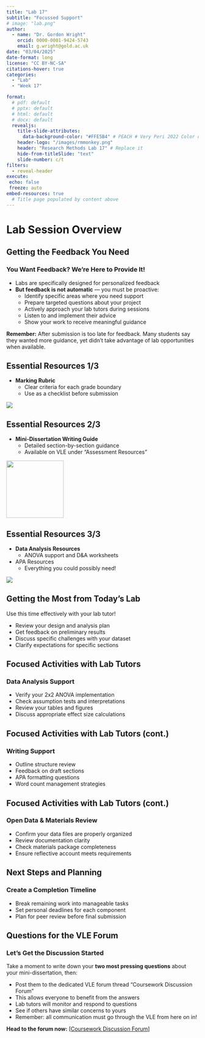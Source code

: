 ```yaml
---
title: "Lab 17"
subtitle: "Focussed Support"
# image: "lab.png"
author: 
  - name: "Dr. Gordon Wright"
    orcid: 0000-0001-9424-5743
    email: g.wright@gold.ac.uk
date: "03/04/2025"
date-format: long
license: "CC BY-NC-SA"
citations-hover: true
categories: 
  - "Lab"
  - "Week 17"

format: 
  # pdf: default
  # pptx: default
  # html: default
  # docx: default
  revealjs: 
    title-slide-attributes: 
      data-background-color: "#FFE5B4" # PEACH # Very Peri 2022 Color of the year
    header-logo: "/images/rmmonkey.png"
    header: "Research Methods Lab 17" # Replace it
    hide-from-titleSlide: "text"
    slide-number: c/t
filters:
  - reveal-header
execute:
 echo: false
 freeze: auto
embed-resources: true
  # Title page populated by content above
---
```


# Lab Session Overview

## Getting the Feedback You Need

::: callout-important
### You Want Feedback? We're Here to Provide It!

-   Labs are specifically designed for personalized feedback
-   **But feedback is not automatic** — you must be proactive:
    -   Identify specific areas where you need support
    -   Prepare targeted questions about your project
    -   Actively approach your lab tutors during sessions
    -   Listen to and implement their advice
    -   Show your work to receive meaningful guidance

**Remember:** After submission is too late for feedback. Many students say they wanted more guidance, yet didn't take advantage of lab opportunities when available.
:::

## Essential Resources 1/3

::: callout-tip
-   **Marking Rubric**
    -   Clear criteria for each grade boundary
    -   Use as a checklist before submission
:::

![](images/Brief&Rubric.png)

## Essential Resources 2/3

::: callout-tip
-   **Mini-Dissertation Writing Guide**
    -   Detailed section-by-section guidance
    -   Available on VLE under "Assessment Resources"
:::

![](images/Mini-Diss%20Writing%20Guide.png){width="150"}

## Essential Resources 3/3

::: callout-tip
-   **Data Analysis Resources**
    -   ANOVA support and D&A worksheets
-   APA Resources
    -   Everything you could possibly need!
:::

![](images/Analysis Resources.png)

## Getting the Most from Today's Lab

::: callout-note
Use this time effectively with your lab tutor!
:::

-   Review your design and analysis plan
-   Get feedback on preliminary results
-   Discuss specific challenges with your dataset
-   Clarify expectations for specific sections

## Focused Activities with Lab Tutors

### Data Analysis Support

-   Verify your 2x2 ANOVA implementation
-   Check assumption tests and interpretations
-   Review your tables and figures
-   Discuss appropriate effect size calculations

## Focused Activities with Lab Tutors (cont.)

### Writing Support

-   Outline structure review
-   Feedback on draft sections
-   APA formatting questions
-   Word count management strategies

## Focused Activities with Lab Tutors (cont.)

### Open Data & Materials Review

-   Confirm your data files are properly organized
-   Review documentation clarity
-   Check materials package completeness
-   Ensure reflective account meets requirements

## Next Steps and Planning

::: callout-important
### Create a Completion Timeline

-   Break remaining work into manageable tasks
-   Set personal deadlines for each component
-   Plan for peer review before final submission
:::

## Questions for the VLE Forum

::: callout-tip
### Let's Get the Discussion Started

Take a moment to write down your **two most pressing questions** about your mini-dissertation, then:

-   Post them to the dedicated VLE forum thread "Coursework Discussion Forum"
-   This allows everyone to benefit from the answers
-   Lab tutors will monitor and respond to questions
-   See if others have similar concerns to yours
-   Remember: all communication must go through the VLE from here on in!
:::

**Head to the forum now:** \[[Coursework Discussion Forum](https://learn.gold.ac.uk/mod/forum/view.php?id=1581642)\]
